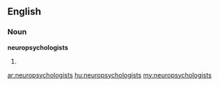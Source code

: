 ==English==

===Noun===
'''neuropsychologists'''

# {{plural of|[[neuropsychologist]]}}

[[ar:neuropsychologists]]
[[hu:neuropsychologists]]
[[my:neuropsychologists]]